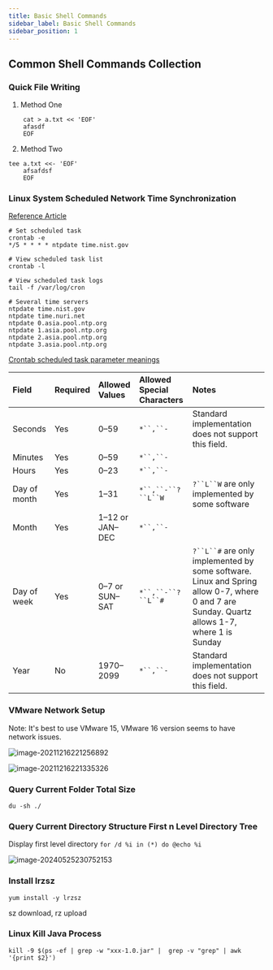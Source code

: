 ```yaml
---
title: Basic Shell Commands
sidebar_label: Basic Shell Commands
sidebar_position: 1
---
```


## Common Shell Commands Collection

### Quick File Writing
1. Method One
```shell script
	cat > a.txt << 'EOF'
	afasdf
	EOF
```

2. Method Two

```shell script
tee a.txt <<- 'EOF'
	afsafdsf
	EOF	
```

### Linux System Scheduled Network Time Synchronization

[Reference Article](https://www.cnblogs.com/jichuang/p/13542177.html)

```shell
# Set scheduled task
crontab -e 
*/5 * * * * ntpdate time.nist.gov

# View scheduled task list
crontab -l

# View scheduled task logs
tail -f /var/log/cron

# Several time servers
ntpdate time.nist.gov
ntpdate time.nuri.net
ntpdate 0.asia.pool.ntp.org
ntpdate 1.asia.pool.ntp.org
ntpdate 2.asia.pool.ntp.org
ntpdate 3.asia.pool.ntp.org

```

[Crontab scheduled task parameter meanings](https://tool.lu/crontab)

| Field        | Required | Allowed Values  | Allowed Special Characters | Notes                                                        |
| :----------- | :------- | :-------------- | :------------------------- | :----------------------------------------------------------- |
| Seconds      | Yes      | 0–59            | `*``,``-`                  | Standard implementation does not support this field.        |
| Minutes      | Yes      | 0–59            | `*``,``-`                  |                                                              |
| Hours        | Yes      | 0–23            | `*``,``-`                  |                                                              |
| Day of month | Yes      | 1–31            | `*``,``-``?``L``W`         | `?``L``W` are only implemented by some software             |
| Month        | Yes      | 1–12 or JAN–DEC | `*``,``-`                  |                                                              |
| Day of week  | Yes      | 0–7 or SUN–SAT  | `*``,``-``?``L``#`         | `?``L``#` are only implemented by some software. Linux and Spring allow 0-7, where 0 and 7 are Sunday. Quartz allows 1-7, where 1 is Sunday |
| Year         | No       | 1970–2099       | `*``,``-`                  | Standard implementation does not support this field.        |

### VMware Network Setup

Note: It's best to use VMware 15, VMware 16 version seems to have network issues.

![image-20211216221256892](https://s2.loli.net/2023/07/15/FPTm7eqMnoli6Yr.png)



![image-20211216221335326](https://s2.loli.net/2023/07/15/OpiwWHFrGackYZL.png)

### Query Current Folder Total Size

`du -sh ./`

### Query Current Directory Structure First n Level Directory Tree



Display first level directory `for /d %i in (*) do @echo %i`



![image-20240525230752153](https://s2.loli.net/2024/05/25/cVOMKZuHvI4RfiQ.png)

### Install lrzsz

`yum install -y lrzsz`

sz download, rz upload

### Linux Kill Java Process

`kill -9 $(ps -ef | grep -w "xxx-1.0.jar" |  grep -v "grep" | awk '{print $2}')`
